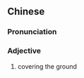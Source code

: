 {{also|满地}}
==Chinese==
{{zh-forms|s=满地}}

===Pronunciation===
{{zh-pron
|m=mǎndì
|c=mun5 dei6
|h=pfs=mân-thi
|cat=a
}}

===Adjective===
{{zh-adj}}

# {{lb|zh|literary}} covering the ground
